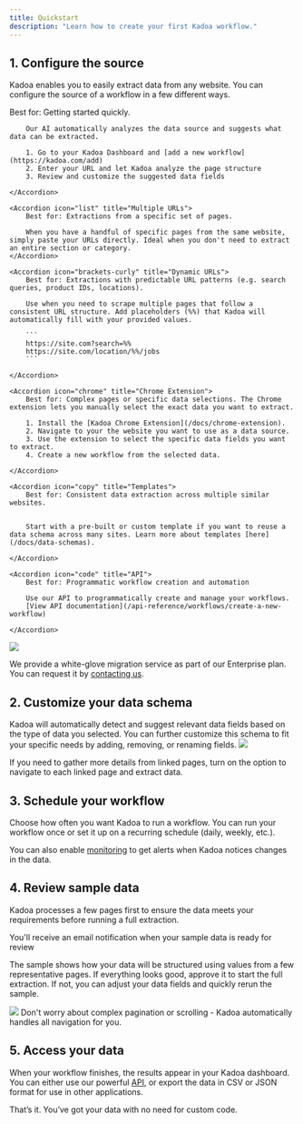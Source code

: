 ```yaml
---
title: Quickstart
description: "Learn how to create your first Kadoa workflow."
---
```


## 1. Configure the source
Kadoa enables you to easily extract data from any website. You can configure the source of a workflow in a few different ways.

<AccordionGroup>
    <Accordion icon="wand-magic-sparkles" title="Auto-Detect Setup (recommended)">
        Best for: Getting started quickly.

        Our AI automatically analyzes the data source and suggests what data can be extracted.

        1. Go to your Kadoa Dashboard and [add a new workflow](https://kadoa.com/add)
        2. Enter your URL and let Kadoa analyze the page structure
        3. Review and customize the suggested data fields

    </Accordion>

    <Accordion icon="list" title="Multiple URLs">
        Best for: Extractions from a specific set of pages.

        When you have a handful of specific pages from the same website, simply paste your URLs directly. Ideal when you don't need to extract an entire section or category.
    </Accordion>

    <Accordion icon="brackets-curly" title="Dynamic URLs">
        Best for: Extractions with predictable URL patterns (e.g. search queries, product IDs, locations).

        Use when you need to scrape multiple pages that follow a consistent URL structure. Add placeholders (%%) that Kadoa will automatically fill with your provided values.

        ```
        https://site.com?search=%%
        https://site.com/location/%%/jobs
        ```

    </Accordion>

    <Accordion icon="chrome" title="Chrome Extension">
        Best for: Complex pages or specific data selections. The Chrome extension lets you manually select the exact data you want to extract.

        1. Install the [Kadoa Chrome Extension](/docs/chrome-extension).
        2. Navigate to your the website you want to use as a data source.
        3. Use the extension to select the specific data fields you want to extract.
        4. Create a new workflow from the selected data.

    </Accordion>

    <Accordion icon="copy" title="Templates">
        Best for: Consistent data extraction across multiple similar websites.


        Start with a pre-built or custom template if you want to reuse a data schema across many sites. Learn more about templates [here](/docs/data-schemas).

    </Accordion>

    <Accordion icon="code" title="API">
        Best for: Programmatic workflow creation and automation

        Use our API to programmatically create and manage your workflows.
        [View API documentation](/api-reference/workflows/create-a-new-workflow)

    </Accordion>
</AccordionGroup>
<img src="/images/source-configuration.png"  />

<Note>We provide a white-glove migration service as part of our Enterprise plan. You can request it by [contacting us](https://www.kadoa.com/contact?type=sales).</Note>


## 2. Customize your data schema

Kadoa will automatically detect and suggest relevant data fields based on the type of data you selected. You can further customize this schema to fit your specific needs by adding, removing, or renaming fields.
<img src="/images/data-editor.png"  />

If you need to gather more details from linked pages, turn on the option to navigate to each linked page and extract data.


## 3. Schedule your workflow

Choose how often you want Kadoa to run a workflow.
You can run your workflow once or set it up on a recurring schedule (daily, weekly, etc.).

You can also enable [monitoring](/docs/monitoring) to get alerts when Kadoa notices changes in the data.

## 4. Review sample data
Kadoa processes a few pages first to ensure the data meets your requirements before running a full extraction.

<Note>
    You'll receive an email notification when your sample data is ready for review
</Note>

The sample shows how your data will be structured using values from a few representative pages. If everything looks good, approve it to start the full extraction. If not, you can adjust your data fields and quickly rerun the sample.

<img src="/images/sample-data.png"  />
<Tip>
    Don't worry about complex pagination or scrolling - Kadoa automatically handles all navigation for you.
</Tip>


## 5. Access your data

When your workflow finishes, the results appear in your Kadoa dashboard. You can either use our powerful [API](/api-reference), or export the data in CSV or JSON format for use in other applications.

That’s it. You’ve got your data with no need for custom code.
